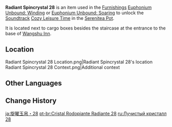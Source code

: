 {{Item Infobox
|id           = 141028
|image        = Item Radiant Spincrystal.png
|type         = Adventure Items
|group        = Radiant Spincrystals
|group2       = Liyue Spincrystals
|quality      = 4
|invCategory  = Precious Items
|description  = This wondrous crystal contains a certain rhythm, like something beautiful woven from delicate silk. These items can be found throughout the mainland or from merchants who collect curios. The tune held within this crystal can be revivified in your [[Serenitea Pot]] using either "[[Euphonium Unbound: Winding]]" or "[[Euphonium Unbound: Soaring]]." The tune contained within this [[Radiant Spincrystal]] is "[[Cozy Leisure Time]]."
|source1      = [[Wangshu Inn]]
|track        = Cozy Leisure Time
}}

'''Radiant Spincrystal 28''' is an item used in the [[Furnishings]] [[Euphonium Unbound: Winding]] or [[Euphonium Unbound: Soaring]] to unlock the [[Soundtrack]] [[Cozy Leisure Time]] in the [[Serenitea Pot]].

It is located next to cargo boxes besides the staircase at the entrance to the base of [[Wangshu Inn]].

==Location==
<gallery>
Radiant Spincrystal 28 Location.png|Radiant Spincrystal 28's location
Radiant Spincrystal 28 Context.png|Additional context
</gallery>

==Other Languages==
{{Other Languages
|default_hidden = 1
|en      = Radiant Spincrystal 28
|zhs     = 旋曜玉帛・其二十八
|zhs_rm  = Xuán Yào Yùbó - Qí Èrshíbā
|zht     = 旋曜玉帛・其二十八
|zht_rm  = Xuán Yào Yùbó - Qí Èrshíbā
|ja      = 旋曜玉帛・28
|ja_rm   = Sen'you Gyokuhaku - Nijuuhachi{{Assumed}}
|ko      = 빛나는 결정・28
|ko_rm   = Binnaneun Gyeoljeong - Isip'pal
|es      = Girocristal radiante (28)
|fr      = Gyrocristal radiant 28
|ru      = Лучистый кристалл {{tt|28|}}
|th      = Radiant Spincrystal 28
|vi      = Ngọc Thạch Âm Vang 28
|de      = Strahlender Drehkristall XXVIII
|id      = Radiant Spincrystal 28
|pt      = Cristal Rodopiante Radiante 28
|tr      = Parlak Burgu Kristal 28
|it      = Voltacristallo radioso 28
}}

==Change History==
{{Change History|2.6}}

[[ja:旋曜玉帛・28]]
[[pt-br:Cristal Rodopiante Radiante 28]]
[[ru:Лучистый кристалл 28]]